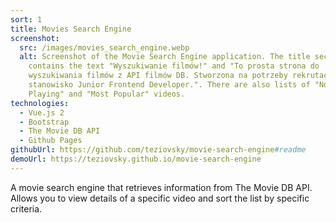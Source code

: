 ```yaml
---
sort: 1
title: Movies Search Engine
screenshot:
  src: /images/movies_search_engine.webp
  alt: Screenshot of the Movie Search Engine application. The title section
    contains the text "Wyszukiwanie filmów!" and "To prosta strona do
    wyszukiwania filmów z API filmów DB. Stworzona na potrzeby rekrutacji na
    stanowisko Junior Frontend Developer.". There are also lists of "Now
    Playing" and "Most Popular" videos.
technologies:
  - Vue.js 2
  - Bootstrap
  - The Movie DB API
  - Github Pages
githubUrl: https://github.com/teziovsky/movie-search-engine#readme
demoUrl: https://teziovsky.github.io/movie-search-engine
---
```


A movie search engine that retrieves information from The Movie DB API. Allows you to view details of a specific video and sort the list by specific criteria.
